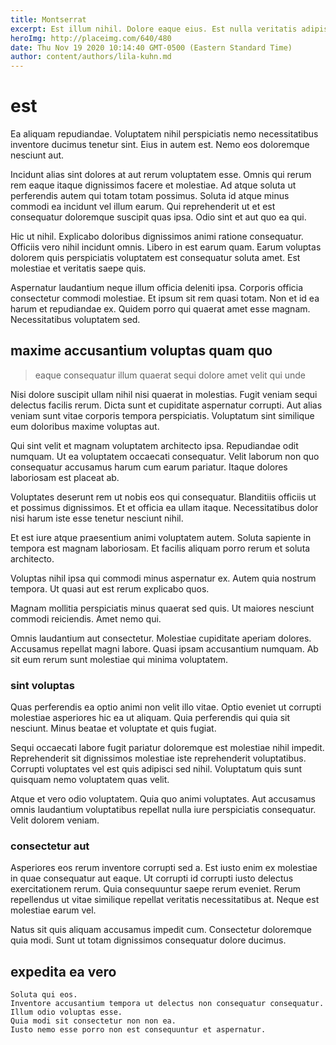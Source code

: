 ```yaml
---
title: Montserrat
excerpt: Est illum nihil. Dolore eaque eius. Est nulla veritatis adipisci tempora sapiente.
heroImg: http://placeimg.com/640/480
date: Thu Nov 19 2020 10:14:40 GMT-0500 (Eastern Standard Time)
author: content/authors/lila-kuhn.md
---
```

# est

Ea aliquam repudiandae. Voluptatem nihil perspiciatis nemo necessitatibus inventore ducimus tenetur sint. Eius in autem est. Nemo eos doloremque nesciunt aut.
  
Incidunt alias sint dolores at aut rerum voluptatem esse. Omnis qui rerum rem eaque itaque dignissimos facere et molestiae. Ad atque soluta ut perferendis autem qui totam totam possimus. Soluta id atque minus commodi ea incidunt vel illum earum. Qui reprehenderit ut et est consequatur doloremque suscipit quas ipsa. Odio sint et aut quo ea qui.
  
Hic ut nihil. Explicabo doloribus dignissimos animi ratione consequatur. Officiis vero nihil incidunt omnis. Libero in est earum quam. Earum voluptas dolorem quis perspiciatis voluptatem est consequatur soluta amet. Est molestiae et veritatis saepe quis.
  
Aspernatur laudantium neque illum officia deleniti ipsa. Corporis officia consectetur commodi molestiae. Et ipsum sit rem quasi totam. Non et id ea harum et repudiandae ex. Quidem porro qui quaerat amet esse magnam. Necessitatibus voluptatem sed.

## maxime accusantium voluptas quam quo

> eaque consequatur illum quaerat sequi dolore amet velit qui unde

Nisi dolore suscipit ullam nihil nisi quaerat in molestias. Fugit veniam sequi delectus facilis rerum. Dicta sunt et cupiditate aspernatur corrupti. Aut alias veniam sunt vitae corporis tempora perspiciatis. Voluptatum sint similique eum doloribus maxime voluptas aut.
  
Qui sint velit et magnam voluptatem architecto ipsa. Repudiandae odit numquam. Ut ea voluptatem occaecati consequatur. Velit laborum non quo consequatur accusamus harum cum earum pariatur. Itaque dolores laboriosam est placeat ab.
  
Voluptates deserunt rem ut nobis eos qui consequatur. Blanditiis officiis ut et possimus dignissimos. Et et officia ea ullam itaque. Necessitatibus dolor nisi harum iste esse tenetur nesciunt nihil.
  
Et est iure atque praesentium animi voluptatem autem. Soluta sapiente in tempora est magnam laboriosam. Et facilis aliquam porro rerum et soluta architecto.
  
Voluptas nihil ipsa qui commodi minus aspernatur ex. Autem quia nostrum tempora. Ut quasi aut est rerum explicabo quos.
  
Magnam mollitia perspiciatis minus quaerat sed quis. Ut maiores nesciunt commodi reiciendis. Amet nemo qui.
  
Omnis laudantium aut consectetur. Molestiae cupiditate aperiam dolores. Accusamus repellat magni labore. Quasi ipsam accusantium numquam. Ab sit eum rerum sunt molestiae qui minima voluptatem.

### sint voluptas

Quas perferendis ea optio animi non velit illo vitae. Optio eveniet ut corrupti molestiae asperiores hic ea ut aliquam. Quia perferendis qui quia sit nesciunt. Minus beatae et voluptate et quis fugiat.
  
Sequi occaecati labore fugit pariatur doloremque est molestiae nihil impedit. Reprehenderit sit dignissimos molestiae iste reprehenderit voluptatibus. Corrupti voluptates vel est quis adipisci sed nihil. Voluptatum quis sunt quisquam nemo voluptatem quas velit.
  
Atque et vero odio voluptatem. Quia quo animi voluptates. Aut accusamus omnis laudantium voluptatibus repellat nulla iure perspiciatis consequatur. Velit dolorem veniam.

### consectetur aut

Asperiores eos rerum inventore corrupti sed a. Est iusto enim ex molestiae in quae consequatur aut eaque. Ut corrupti id corrupti iusto delectus exercitationem rerum. Quia consequuntur saepe rerum eveniet. Rerum repellendus ut vitae similique repellat veritatis necessitatibus at. Neque est molestiae earum vel.
  
Natus sit quis aliquam accusamus impedit cum. Consectetur doloremque quia modi. Sunt ut totam dignissimos consequatur dolore ducimus.

## expedita ea vero

```text
Soluta qui eos.
Inventore accusantium tempora ut delectus non consequatur consequatur.
Illum odio voluptas esse.
Quia modi sit consectetur non non ea.
Iusto nemo esse porro non est consequuntur et aspernatur.
```


